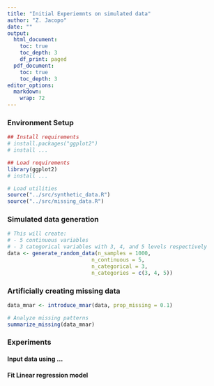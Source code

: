 ```yaml
---
title: "Initial Experiemnts on simulated data"
author: "Z. Jacopo"
date: ""
output:
  html_document:
    toc: true
    toc_depth: 3
    df_print: paged
  pdf_document:
    toc: true
    toc_depth: 3
editor_options: 
  markdown: 
    wrap: 72
---
```


### Environment Setup 

```r
## Install requirements
# install.packages("ggplot2")
# install ...
```

```r
## Load requirements 
library(ggplot2)
# install ...

# Load utilities
source("../src/synthetic_data.R") 
source("../src/missing_data.R") 
```

### Simulated data generation

```r
# This will create:
# - 5 continuous variables
# - 3 categorical variables with 3, 4, and 5 levels respectively
data <- generate_random_data(n_samples = 1000, 
                           n_continuous = 5, 
                           n_categorical = 3,
                           n_categories = c(3, 4, 5))
```

### Artificially creating missing data

```r
data_mnar <- introduce_mnar(data, prop_missing = 0.1)

# Analyze missing patterns
summarize_missing(data_mnar)
```


### Experiments

#### Input data using ...

#### Fit Linear regression model
